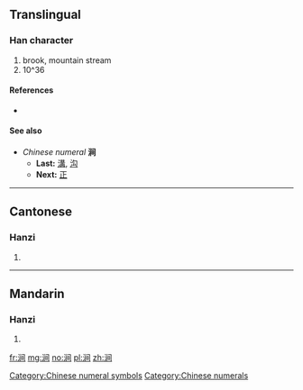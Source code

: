 {{also|澗}}
==Translingual==

===Han character===
{{Han char|rn=85|rad=水|as=07|sn=10|four=3712<sub>0</sub>|canj=水中尸日 (ELSA)}}

# brook, mountain stream
# 10^36

====References====
* {{Han ref|kx=0627.311|hdz=31633.030|uh=6DA7|ud=28071}}

====See also====
* ''Chinese numeral'' '''涧'''
** '''Last:''' [[溝]], [[沟]]
** '''Next:''' [[正]]

[[Category:Chinese numeral symbols]]
[[Category:Chinese numerals]]

----

==Cantonese==

===Hanzi===
{{yue-hanzi|jyut=[[gaan3]]|y=gaan3|tra=澗}}

# {{defn|lang=yue|sort=水07}}

----

==Mandarin==

===Hanzi===
{{cmn-hanzi|tra=澗|pin=[[jiàn]] ([[jian4]])|wg=chien<sup>4</sup>}}

# {{defn|lang=cmn|sort=水07}}

[[fr:涧]]
[[mg:涧]]
[[no:涧]]
[[pl:涧]]
[[zh:涧]]